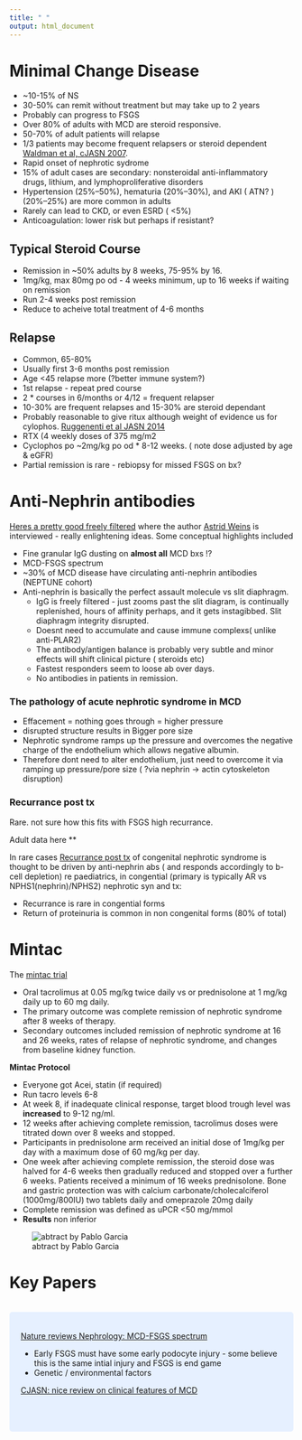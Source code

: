 ```yaml
---
title: " "
output: html_document
---
```

# Minimal Change Disease

* ~10-15% of NS
* 30-50% can remit without treatment but may take up to 2 years
* Probably can progress to FSGS
* Over 80% of adults with MCD are steroid responsive. 
* 50-70% of adult patients will  relapse 
* 1/3 patients may become frequent relapsers or steroid dependent [Waldman et al, cJASN 2007](https://cjasn.asnjournals.org/content/2/3/445). 
* Rapid onset of nephrotic sydrome
* 15% of adult cases are secondary: nonsteroidal anti-inflammatory drugs, lithium, and lymphoproliferative disorders
* Hypertension (25%–50%), hematuria (20%–30%), and AKI ( ATN? )(20%–25%) are more common in adults
* Rarely can lead to CKD, or even ESRD ( <5%)
* Anticoagulation: lower risk but perhaps if resistant?

## Typical Steroid Course
* Remission in ~50% adults by 8 weeks, 75-95% by 16.
* 1mg/kg, max 80mg po od - 4 weeks minimum, up to 16 weeks if waiting on remission
* Run 2-4 weeks post remission
* Reduce to acheive total treatment of  4-6 months

## Relapse
* Common, 65-80%
* Usually first 3-6 months post remission
* Age <45 relapse more (?better immune system?)
* 1st relapse - repeat pred course
* 2 * courses in 6/months or 4/12 = frequent relapser
* 10-30% are frequent relapses and 15-30% are steroid dependant
* Probably reasonable to give ritux although weight of evidence us for cylophos.
[Ruggenenti et al JASN 2014](https://jasn.asnjournals.org/content/25/4/850?ijkey=f2dc13c5abc54176d3ad3875aaf8460ec301ee27&keytype2=tf_ipsecsha)
* RTX (4 weekly doses of 375 mg/m2
* Cyclophos po ~2mg/kg po od * 8-12 weeks. ( note dose adjusted by age & eGFR)
* Partial remission is rare - rebiopsy for missed FSGS on bx?


# Anti-Nephrin antibodies

[Heres a pretty good freely filtered](http://www.nephjc.com/freelyfiltered/42/anti-nephrin-antibodies-cause-mcd) where the author [Astrid Weins](https://twitter.com/AstridWeins) is interviewed - really enlightening ideas. Some conceptual highlights included

* Fine granular IgG dusting on **almost all** MCD bxs !?
* MCD-FSGS spectrum
* ~30% of MCD disease have circulating anti-nephrin antibodies (NEPTUNE cohort)
* Anti-nephrin is basically the perfect assault molecule vs slit diaphragm.
  * IgG is freely filtered - just zooms past the slit diagram, is continually replenished, hours of affinity perhaps, and it gets instagibbed. Slit diaphragm integrity disrupted.
  * Doesnt need to accumulate and cause immune complexs( unlike anti-PLAR2)
  * The antibody/antigen balance is probably very subtle and minor effects will shift clinical picture ( steroids etc)
  * Fastest responders seem to loose ab over days.
  * No antibodies in patients in remission.
  
### The pathology of acute nephrotic syndrome in MCD

  * Effacement = nothing goes through = higher pressure
  * disrupted structure results in Bigger pore size
  * Nephrotic syndrome ramps up the pressure and overcomes the negative charge of the endothelium which allows negative albumin.
  * Therefore dont need to alter endothelium, just need to overcome it via ramping up pressure/pore size ( ?via nephrin -> actin cytoskeleton disruption)


### Recurrance post tx

Rare. not sure how this fits with FSGS high recurrance.

Adult data here **

In rare cases [Recurrance post tx](https://www.ncbi.nlm.nih.gov/pmc/articles/PMC4212136/) of congenital nephrotic syndrome is thought to be driven by anti-nephrin abs ( and responds accordingly to b-cell depletion)
re paediatrics,  in congential (primary is typically AR vs NPHS1(nephrin)/NPHS2) nephrotic syn and tx:

* Recurrance is rare in congential forms
* Return of proteinuria is common in non congenital forms (80% of total)

# Mintac

The [mintac trial](https://pubmed.ncbi.nlm.nih.gov/31953303/)

* Oral tacrolimus at 0.05 mg/kg twice daily vs or prednisolone at 1 mg/kg daily up to 60 mg daily.
* The primary outcome was complete remission of nephrotic syndrome after 8 weeks of therapy.
* Secondary outcomes included remission of nephrotic syndrome at 16 and 26 weeks, rates of relapse of nephrotic syndrome, and changes from baseline kidney function.

**Mintac Protocol**

* Everyone got Acei, statin (if required)
* Run tacro levels 6-8
* At week 8, if inadequate clinical response, target blood trough level was **increased** to 9-12 ng/ml. 
* 12 weeks after achieving complete remission, tacrolimus doses were titrated down over 8 weeks and stopped.  
* Participants in prednisolone arm received an initial dose of 1mg/kg per day with a maximum dose of 60 mg/kg per day. 
* One week after achieving complete remission, the steroid dose was halved for 4-6 weeks then gradually reduced and stopped over a further 6 weeks. Patients received a minimum of 16 weeks prednisolone. Bone and gastric protection was with calcium carbonate/cholecalciferol (1000mg/800IU) two tablets daily and omeprazole 20mg daily
* Complete remission was defined as uPCR <50 mg/mmol
* **Results** non inferior

![abtract by Pablo Garcia](images/mintac_visual_VAPablo.jpg)

# Key Papers

<br>
<style>
div.blue { background-color:#e6f0ff; border-radius: 5px; padding: 20px;}
</style>
<div class = "blue">

[Nature reviews Nephrology: MCD-FSGS spectrum ](https://www.nature.com/articles/nrneph.2016.147)

* Early FSGS must have some early podocyte injury  - some believe this is the same intial injury and FSGS is end game
* Genetic / environmental factors 

[CJASN: nice review on clinical features of MCD ](https://www.nature.com/https://cjasn.asnjournals.org/content/14/6/911/nrneph.2016.147)


<br>


